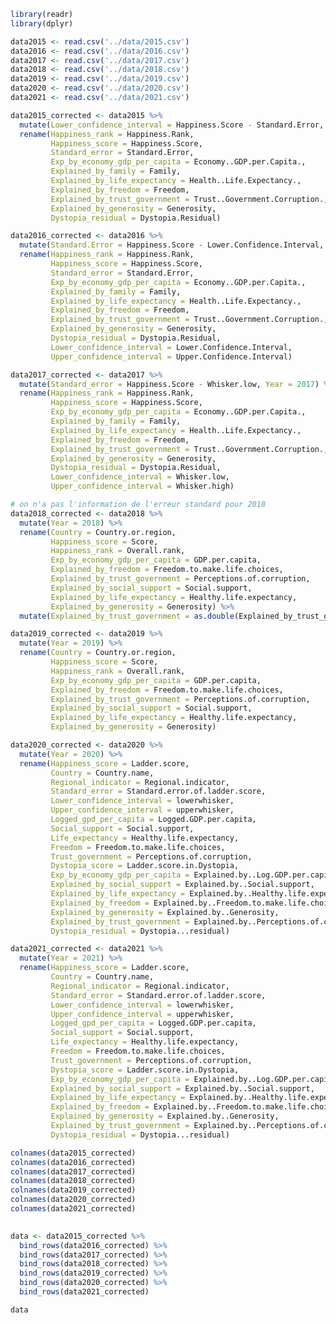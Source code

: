 ```r
library(readr)
library(dplyr)

data2015 <- read.csv('../data/2015.csv')
data2016 <- read.csv('../data/2016.csv')
data2017 <- read.csv('../data/2017.csv')
data2018 <- read.csv('../data/2018.csv')
data2019 <- read.csv('../data/2019.csv')
data2020 <- read.csv('../data/2020.csv')
data2021 <- read.csv('../data/2021.csv')

data2015_corrected <- data2015 %>% 
  mutate(Lower_confidence_interval = Happiness.Score - Standard.Error, Upper_confidence_interval = Happiness.Score + Standard.Error, Year = 2015) %>%
  rename(Happiness_rank = Happiness.Rank, 
         Happiness_score = Happiness.Score,
         Standard_error = Standard.Error,
         Exp_by_economy_gdp_per_capita = Economy..GDP.per.Capita.,
         Explained_by_family = Family,
         Explained_by_life_expectancy = Health..Life.Expectancy.,
         Explained_by_freedom = Freedom,
         Explained_by_trust_government = Trust..Government.Corruption.,
         Explained_by_generosity = Generosity,
         Dystopia_residual = Dystopia.Residual)

data2016_corrected <- data2016 %>% 
  mutate(Standard.Error = Happiness.Score - Lower.Confidence.Interval, Year = 2016) %>%
  rename(Happiness_rank = Happiness.Rank, 
         Happiness_score = Happiness.Score,
         Standard_error = Standard.Error,
         Exp_by_economy_gdp_per_capita = Economy..GDP.per.Capita.,
         Explained_by_family = Family,
         Explained_by_life_expectancy = Health..Life.Expectancy.,
         Explained_by_freedom = Freedom,
         Explained_by_trust_government = Trust..Government.Corruption.,
         Explained_by_generosity = Generosity,
         Dystopia_residual = Dystopia.Residual,
         Lower_confidence_interval = Lower.Confidence.Interval,
         Upper_confidence_interval = Upper.Confidence.Interval)

data2017_corrected <- data2017 %>% 
  mutate(Standard_error = Happiness.Score - Whisker.low, Year = 2017) %>%
  rename(Happiness_rank = Happiness.Rank, 
         Happiness_score = Happiness.Score,
         Exp_by_economy_gdp_per_capita = Economy..GDP.per.Capita.,
         Explained_by_family = Family,
         Explained_by_life_expectancy = Health..Life.Expectancy.,
         Explained_by_freedom = Freedom,
         Explained_by_trust_government = Trust..Government.Corruption.,
         Explained_by_generosity = Generosity,
         Dystopia_residual = Dystopia.Residual,
         Lower_confidence_interval = Whisker.low,
         Upper_confidence_interval = Whisker.high)

# on n'a pas l'information de l'erreur standard pour 2018
data2018_corrected <- data2018 %>%
  mutate(Year = 2018) %>%
  rename(Country = Country.or.region, 
         Happiness_score = Score, 
         Happiness_rank = Overall.rank,
         Exp_by_economy_gdp_per_capita = GDP.per.capita,
         Explained_by_freedom = Freedom.to.make.life.choices, 
         Explained_by_trust_government = Perceptions.of.corruption, 
         Explained_by_social_support = Social.support,
         Explained_by_life_expectancy = Healthy.life.expectancy,
         Explained_by_generosity = Generosity) %>% 
  mutate(Explained_by_trust_government = as.double(Explained_by_trust_government))

data2019_corrected <- data2019 %>%
  mutate(Year = 2019) %>%
  rename(Country = Country.or.region, 
         Happiness_score = Score, 
         Happiness_rank = Overall.rank,
         Exp_by_economy_gdp_per_capita = GDP.per.capita,
         Explained_by_freedom = Freedom.to.make.life.choices, 
         Explained_by_trust_government = Perceptions.of.corruption, 
         Explained_by_social_support = Social.support,
         Explained_by_life_expectancy = Healthy.life.expectancy,
         Explained_by_generosity = Generosity) 

data2020_corrected <- data2020 %>%
  mutate(Year = 2020) %>%
  rename(Happiness_score = Ladder.score, 
         Country = Country.name, 
         Regional_indicator = Regional.indicator,
         Standard_error = Standard.error.of.ladder.score,
         Lower_confidence_interval = lowerwhisker, 
         Upper_confidence_interval = upperwhisker, 
         Logged_gpd_per_capita = Logged.GDP.per.capita,
         Social_support = Social.support,
         Life_expectancy = Healthy.life.expectancy,
         Freedom = Freedom.to.make.life.choices,
         Trust_government = Perceptions.of.corruption,
         Dystopia_score = Ladder.score.in.Dystopia,
         Exp_by_economy_gdp_per_capita = Explained.by..Log.GDP.per.capita,
         Explained_by_social_support = Explained.by..Social.support,
         Explained_by_life_expectancy = Explained.by..Healthy.life.expectancy, 
         Explained_by_freedom = Explained.by..Freedom.to.make.life.choices, 
         Explained_by_generosity = Explained.by..Generosity,
         Explained_by_trust_government = Explained.by..Perceptions.of.corruption,
         Dystopia_residual = Dystopia...residual)

data2021_corrected <- data2021 %>%
  mutate(Year = 2021) %>%
  rename(Happiness_score = Ladder.score, 
         Country = Country.name, 
         Regional_indicator = Regional.indicator,
         Standard_error = Standard.error.of.ladder.score,
         Lower_confidence_interval = lowerwhisker, 
         Upper_confidence_interval = upperwhisker, 
         Logged_gpd_per_capita = Logged.GDP.per.capita,
         Social_support = Social.support,
         Life_expectancy = Healthy.life.expectancy,
         Freedom = Freedom.to.make.life.choices,
         Trust_government = Perceptions.of.corruption,
         Dystopia_score = Ladder.score.in.Dystopia,
         Exp_by_economy_gdp_per_capita = Explained.by..Log.GDP.per.capita,
         Explained_by_social_support = Explained.by..Social.support,
         Explained_by_life_expectancy = Explained.by..Healthy.life.expectancy, 
         Explained_by_freedom = Explained.by..Freedom.to.make.life.choices, 
         Explained_by_generosity = Explained.by..Generosity,
         Explained_by_trust_government = Explained.by..Perceptions.of.corruption,
         Dystopia_residual = Dystopia...residual)

colnames(data2015_corrected)
colnames(data2016_corrected)
colnames(data2017_corrected)
colnames(data2018_corrected)
colnames(data2019_corrected)
colnames(data2020_corrected)
colnames(data2021_corrected)
  
```
```r

data <- data2015_corrected %>% 
  bind_rows(data2016_corrected) %>% 
  bind_rows(data2017_corrected) %>%
  bind_rows(data2018_corrected) %>%
  bind_rows(data2019_corrected) %>%
  bind_rows(data2020_corrected) %>%
  bind_rows(data2021_corrected)

data

```


